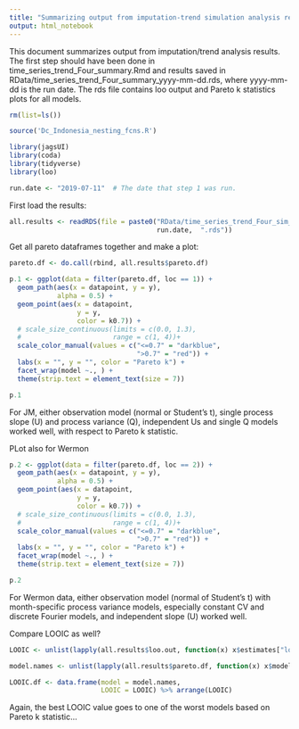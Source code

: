 ```yaml
---
title: "Summarizing output from imputation-trend simulation analysis results - Step 2"
output: html_notebook
---
```


This document summarizes output from imputation/trend analysis results.  The first step should have been done in time_series_trend_Four_summary.Rmd and results saved in RData/time_series_trend_Four_summary_yyyy-mm-dd.rds, where yyyy-mm-dd is the run date. The rds file contains loo output and Pareto k statistics plots for all models. 

```r
rm(list=ls())

source('Dc_Indonesia_nesting_fcns.R')

library(jagsUI)
library(coda)
library(tidyverse)
library(loo)

run.date <- "2019-07-11"  # The date that step 1 was run. 
```

First load the results:
```r
all.results <- readRDS(file = paste0("RData/time_series_trend_Four_sim_pareto_summary_", 
                                     run.date,  ".rds"))

```

Get all pareto dataframes together and make a plot:

```r
pareto.df <- do.call(rbind, all.results$pareto.df)

p.1 <- ggplot(data = filter(pareto.df, loc == 1)) + 
  geom_path(aes(x = datapoint, y = y), 
            alpha = 0.5) +
  geom_point(aes(x = datapoint, 
                 y = y,
                 color = k0.7)) +
  # scale_size_continuous(limits = c(0.0, 1.3),
  #                       range = c(1, 4))+
  scale_color_manual(values = c("<=0.7" = "darkblue",
                                ">0.7" = "red")) + 
  labs(x = "", y = "", color = "Pareto k") + 
  facet_wrap(model ~., ) + 
  theme(strip.text = element_text(size = 7))

p.1
```

For JM, either observation model (normal or Student's t), single process slope (U) and process variance (Q), independent Us and single Q models worked well, with respect to Pareto k statistic. 

PLot also for Wermon

```r
p.2 <- ggplot(data = filter(pareto.df, loc == 2)) + 
  geom_path(aes(x = datapoint, y = y), 
            alpha = 0.5) +
  geom_point(aes(x = datapoint, 
                 y = y,
                 color = k0.7)) +
  # scale_size_continuous(limits = c(0.0, 1.3),
  #                       range = c(1, 4))+
  scale_color_manual(values = c("<=0.7" = "darkblue",
                                ">0.7" = "red")) + 
  labs(x = "", y = "", color = "Pareto k") + 
  facet_wrap(model ~., ) + 
  theme(strip.text = element_text(size = 7))

p.2

```

For Wermon data, either observation model (normal of Student's t) with month-specific process variance models, especially constant CV and discrete Fourier models, and independent slope (U) worked well. 

Compare LOOIC as well?

```r
LOOIC <- unlist(lapply(all.results$loo.out, function(x) x$estimates["looic", "Estimate"]))

model.names <- unlist(lapply(all.results$pareto.df, function(x) x$model[1]))

LOOIC.df <- data.frame(model = model.names,
                       LOOIC = LOOIC) %>% arrange(LOOIC)

```

Again, the best LOOIC value goes to one of the worst models based on Pareto k statistic... 


